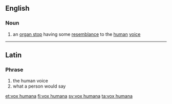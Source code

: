 ==English==

===Noun===
{{wikipedia}}
{{en-noun|head=[[vox]] [[humana]]}}

# an [[organ stop]] having some [[resemblance]] to the [[human]] [[voice]]

----

==Latin==

===Phrase===
{{head|la|phrase}}

# the human voice
# what a person would say

[[et:vox humana]]
[[fi:vox humana]]
[[sv:vox humana]]
[[ta:vox humana]]
